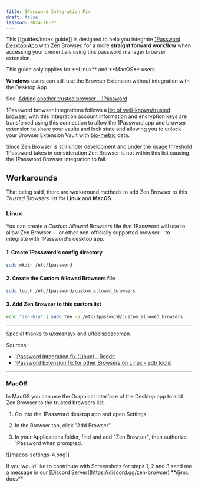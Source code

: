 ```yaml
---
title: 1Password Integration Fix
draft: false
lastmod: 2024-10-27
---
```


This [[guides/index|guide]] is designed to help you integrate [1Password Desktop App](https://1password.com/downloads) with Zen Browser, for a more **straight forward workflow** when accessing your credentials using this password manager browser extension.

<Callout type="warn">
This guide only applies for **Linux** and **MacOS** users.

**Windows** users can still use the Browser Extension without integration with the Desktop App

See: [Adding another trusted browser - 1Password](https://support.1password.com/1password-browser-connection-security/#adding-another-trusted-browser)
</Callout>

1Password browser integrations follows a [list of well-known/trusted browser](https://support.1password.com/1password-browser-connection-security/), with this integration account information and encryption keys are transferred using this connection to allow the 1Password app and browser extension to share your vaults and lock state and allowing you to unlock your Browser Extension Vault with [bio-metric](https://en.wikipedia.org/wiki/Biometrics) data.

Since Zen Browser is still under development and [under the usage threshold](https://1password.community/discussion/comment/719323#Comment_719341) 1Password takes in consideration Zen Browser is not within this list causing the 1Password Browser integration to fail.

## Workarounds

That being said, there are workaround methods to add Zen Browser to this _Trusted Browsers_ list for **Linux** and **MacOS**.

### Linux

You can create a _Custom Allowed Browsers_ file that 1Password will use to allow Zen Browser -- or other non-officially supported browser-- to integrate with 1Password's desktop app.

#### 1. Create 1Password's config directory

```bash
sudo mkdir /etc/1password
```

#### 2. Create the Custom Allowed Browsers file

```bash
sudo touch /etc/1password/custom_allowed_browsers
```

#### 3. Add Zen Browser to this custom list

```bash
echo "zen-bin" | sudo tee -a /etc/1password/custom_allowed_browsers
```

---

Special thanks to [u/xmansyx](https://www.reddit.com/user/xmansyx/) and [u/feelspeaceman](https://www.reddit.com/user/feelspeaceman/)

Sources:

- [1Password Integration fix (Linux) - Reddit](https://www.reddit.com/r/zen_browser/comments/1gcm33v/1password_integration_fix_linux/)
- [1Password Extension fix for other Browsers on Linux - edb tools!](https://edb.tools/posts/1password-extension-fix/)

---

### MacOS

In MacOS you can use the Graphical Interface of the Desktop app to add Zen Browser to the trusted browsers list.

1. Go into the 1Password desktop app and open Settings.

2. In the Browser tab, click "Add Browser".

3. In your Applications folder, find and add "Zen Browser", then authorize 1Password when prompted.

![[macos-settings-4.png]]

<Callout type="info">
If you would like to contribute with Screenshots for steps 1, 2 and 3 send me a message in our [Discord Server](https://discord.gg/zen-browser) **@mr. docs**
</Callout>
